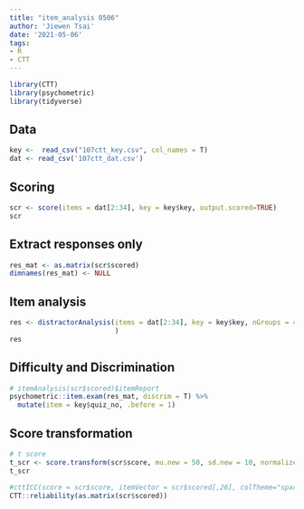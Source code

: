 ```yaml
---
title: "item_analysis 0506"
author: 'Jiewen Tsai'
date: '2021-05-06'
tags:
- R
- CTT
---
```


```r
library(CTT)
library(psychometric)
library(tidyverse)
```

## Data

```r
key <-  read_csv("107ctt_key.csv", col_names = T) 
dat <- read_csv('107ctt_dat.csv')
```

## Scoring

```r
scr <- score(items = dat[2:34], key = key$key, output.scored=TRUE)
scr
```

## Extract responses only

```r
res_mat <- as.matrix(scr$scored) 
dimnames(res_mat) <- NULL
```

## Item analysis

```r
res <- distractorAnalysis(items = dat[2:34], key = key$key, nGroups = 4, pTable = T, digits = 3#, csvReport="107res.csv"
                          )
res
```

## Difficulty and Discrimination

```r
# itemAnalysis(scr$scored)$itemReport
psychometric::item.exam(res_mat, discrim = T) %>%
  mutate(item = key$quiz_no, .before = 1)
```

## Score transformation

```r
# t score
t_scr <- score.transform(scr$score, mu.new = 50, sd.new = 10, normalize = T)
t_scr
```

```r
#cttICC(score = scr$score, itemVector = scr$scored[,26], colTheme="spartans", cex=1.5)
CTT::reliability(as.matrix(scr$scored))
```


